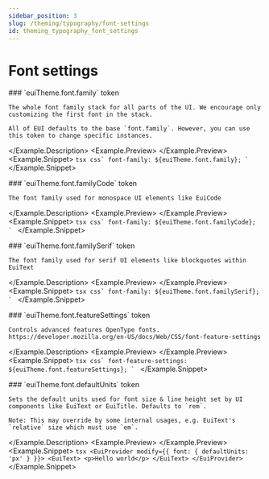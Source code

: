 ```yaml
---
sidebar_position: 3
slug: /theming/typography/font-settings
id: theming_typography_font_settings
---
```



# Font settings


<Example>
  <Example.Description>
    ### `euiTheme.font.family` <Badge color="hollow">token</Badge>

    The whole font family stack for all parts of the UI. We encourage only customizing the first font in the stack.

    All of EUI defaults to the base `font.family`. However, you can use this token to change specific instances.

  </Example.Description>
  <Example.Preview>
    <FontFamilyPreview />
  </Example.Preview>
  <Example.Snippet>
    ```tsx
    css`
      font-family: ${euiTheme.font.family};
    `
    ```
  </Example.Snippet>
</Example>

<EuiSpacer />


<Example>
  <Example.Description>
    ### `euiTheme.font.familyCode` <Badge color="hollow">token</Badge>

    The font family used for monospace UI elements like EuiCode

  </Example.Description>
  <Example.Preview>
    <FontFamilyCodePreview />
  </Example.Preview>
  <Example.Snippet>
    ```tsx
    css`
      font-family: ${euiTheme.font.familyCode};
    `
    ```
  </Example.Snippet>
</Example>

<EuiSpacer />


<Example>
  <Example.Description>
    ### `euiTheme.font.familySerif` <Badge color="hollow">token</Badge>

    The font family used for serif UI elements like blockquotes within EuiText

  </Example.Description>
  <Example.Preview>
    <FontFamilySerifPreview />
  </Example.Preview>
  <Example.Snippet>
    ```tsx
    css`
      font-family: ${euiTheme.font.familySerif};
    `
    ```
  </Example.Snippet>
</Example>

<EuiSpacer />


<Example>
  <Example.Description>
    ### `euiTheme.font.featureSettings` <Badge color="hollow">token</Badge>

    Controls advanced features OpenType fonts. https://developer.mozilla.org/en-US/docs/Web/CSS/font-feature-settings

  </Example.Description>
  <Example.Preview>
    <FontFeatureSettingsPreview />
  </Example.Preview>
  <Example.Snippet>
    ```tsx
    css`
      font-feature-settings: ${euiTheme.font.featureSettings};
    `
    ```
  </Example.Snippet>
</Example>

<EuiSpacer />


<Example>
  <Example.Description>
    ### `euiTheme.font.defaultUnits` <Badge color="hollow">token</Badge>

    Sets the default units used for font size & line height set by UI components like EuiText or EuiTitle. Defaults to `rem`.

    Note: This may override by some internal usages, e.g. EuiText's `relative` size which must use `em`.

  </Example.Description>
  <Example.Preview>
    <FontDefaultUnitsPreview />
  </Example.Preview>
  <Example.Snippet>
    ```tsx
    <EuiProvider modify={{ font: { defaultUnits: 'px' } }}>
      <EuiText>
        <p>Hello world</p>
      </EuiText>
    </EuiProvider>
    ```
  </Example.Snippet>
</Example>

<EuiSpacer />

